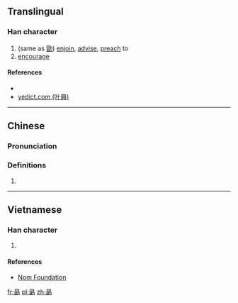 {{also|勗}}
==Translingual==

===Han character===
{{Han char|rn=73|rad=曰|as=08|sn=12|four=|canj=ASJS|ids=⿱日⿸耳力}}

# (same as [[勖]]) [[enjoin]], [[advise]], [[preach]] to
# [[encourage]]

====References====
* {{Han ref|kx=0503.071|hdz=21516.070|uh=6702|ud=26370}}
*[http://yedict.com/htm/67/6702.htm yedict.com (叶典)]

----

==Chinese==
{{zh-forms}}

===Pronunciation===
{{zh-pron
|m=xù
|c=juk1
|mc=
|oc=
|ma=
|cat=v
}}

===Definitions===
# {{rfdef|lang=zh}}

----

==Vietnamese==

===Han character===
{{vi-readings|rs=曰08| hanviet = húc}}

# {{defn|lang=vi|sort=曰08}}

====References====
*[http://nomfoundation.org/common/nom_details.php?codepoint=6702 Nom Foundation]

[[fr:朂]]
[[pl:朂]]
[[zh:朂]]